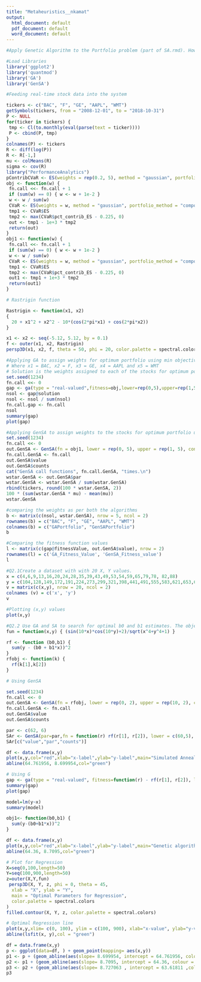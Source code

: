 ---
title: "Metaheuristics__nkamat"
output:
  html_document: default
  pdf_document: default
  word_document: default
---
```{r}
#Apply Genetic Algorithm to the Portfolio problem (part of SA.rmd). How does the performance of the GA compare to simulated annealing.
```

```{r}
#Load Libraries
library('ggplot2')
library('quantmod')
library('GA')
library('GenSA')

```

```{r}
#Feeding real-time stock data into the system

tickers <- c("BAC", "F", "GE", "AAPL", "WMT")
getSymbols(tickers, from = "2008-12-01", to = "2018-10-31")
P <- NULL
for(ticker in tickers) {
 tmp <- Cl(to.monthly(eval(parse(text = ticker))))
 P <- cbind(P, tmp)
}
colnames(P) <- tickers
R <- diff(log(P))
R <- R[-1,]
mu <- colMeans(R)
sigma <- cov(R)
library("PerformanceAnalytics")
pContribCVaR <- ES(weights = rep(0.2, 5), method = "gaussian", portfolio_method = "component", mu = mu, sigma = sigma)$pct_contrib_ES
obj <- function(w) {
 fn.call <<- fn.call + 1
 if (sum(w) == 0) { w <- w + 1e-2 }
 w <- w / sum(w)
 CVaR <- ES(weights = w, method = "gaussian", portfolio_method = "component", mu = mu, sigma = sigma)
 tmp1 <- CVaR$ES
 tmp2 <- max(CVaR$pct_contrib_ES - 0.225, 0)
 out <- tmp1 - 1e+3 * tmp2
 return(out)
}
obj1 <- function(w) {
 fn.call <<- fn.call + 1
 if (sum(w) == 0) { w <- w + 1e-2 }
 w <- w / sum(w)
 CVaR <- ES(weights = w, method = "gaussian", portfolio_method = "component", mu = mu, sigma = sigma)
 tmp1 <- CVaR$ES
 tmp2 <- max(CVaR$pct_contrib_ES - 0.225, 0)
 out1 <- tmp1 + 1e+3 * tmp2
 return(out1)
}
```
```{r}
# Rastrigin function

Rastrigin <- function(x1, x2)
{
  20 + x1^2 + x2^2 - 10*(cos(2*pi*x1) + cos(2*pi*x2))
}

x1 <- x2 <- seq(-5.12, 5.12, by = 0.1)
f <- outer(x1, x2, Rastrigin)
persp3D(x1, x2, f, theta = 50, phi = 20, color.palette = spectral.colors)
```

```{r}
#Applying GA to assign weights for optimum portfolio using min objective
# Where x1 = BAC, x2 = F, x3 = GE, x4 = AAPL and x5 = WMT
# Solution is the weights assigned to each of the stocks for optimum portfolio
set.seed(1234)
fn.call <<- 0
gap <- ga(type = "real-valued",fitness=obj,lower=rep(0,5),upper=rep(1,5), popSize = 50,maxiter = 30, pcrossover = 0.75, pmutation = 0.1)
nsol <- gap@solution
nsol <- nsol / sum(nsol)
fn.call.gap <- fn.call
nsol
summary(gap)
plot(gap)
```
```{r}
#Applying GenSA to assign weights to the stocks for optimum portfolio using max objective
set.seed(1234)
fn.call <<- 0
out.GenSA <- GenSA(fn = obj1, lower = rep(0, 5), upper = rep(1, 5), control = list(smooth = FALSE, max.call = 3000))
fn.call.GenSA <- fn.call
out.GenSA$value
out.GenSA$counts
cat("GenSA call functions", fn.call.GenSA, "times.\n")
wstar.GenSA <- out.GenSA$par
wstar.GenSA <- wstar.GenSA / sum(wstar.GenSA)
rbind(tickers, round(100 * wstar.GenSA, 2))
100 * (sum(wstar.GenSA * mu) - mean(mu))
wstar.GenSA
```


```{r}
#comparing the weights as per both the algorithms
b <- matrix(c(nsol, wstar.GenSA), nrow = 5, ncol = 2)
rownames(b) = c("BAC", "F", "GE", "AAPL", "WMT")
colnames(b) = c("GAPortfolio", "GenSAPortfolio")
b
```
```{r}
#Comparing the fitness function values
l <- matrix(c(gap@fitnessValue, out.GenSA$value), nrow = 2)
rownames(l) = c('GA_Fitness_Value', 'GenSA_Fitness_value')
l
```
```{r}
#Q2.1Create a dataset with with 20 X, Y values.
x = c(4,6,9,13,16,20,24,28,35,39,43,49,53,54,59,65,79,78, 82,88)
y = c(104,128,149,172,191,224,273,299,321,398,441,491,555,583,621,653,697,729,788,821)
v = matrix(c(x,y), nrow = 20, ncol = 2)
colnames (v) = c('x', 'y')
v

```
```{r}
#Plotting (x,y) values
plot(x,y)

```
```{r}
#Q2.2 Use GA and SA to search for optimal b0 and b1 estimates. The objective should be to minimize  SSE (sums of square error).
fun = function(x,y) { (sin(10*x)*cos(10*y)+2)/sqrt(x^4+y^4+1) }

rf <- function (b0,b1) {
  sum(y - (b0 + b1*x))^2
}
rfobj <- function(k) {
  rf(k[1],k[2])
}

```

```{r}
# Using GenSA

set.seed(1234)
fn.call <<- 0
out.GenSA <- GenSA(fn = rfobj, lower = rep(0, 2), upper = rep(10, 2), control = list(smooth = FALSE, max.call = 3000))
fn.call.GenSA <- fn.call
out.GenSA$value
out.GenSA$counts

```
```{r}
par <- c(62, 6)
SAr <- GenSA(par=par,fn = function(r) rf(r[1], r[2]), lower = c(60,5), upper = c(65,9))
SAr[c("value","par","counts")]
```
```{r}
df <- data.frame(x,y)
plot(x,y,col="red",xlab="x-label",ylab="y-label",main="Simulated Annealing",pch=10)
abline(64.761956, 8.699954,col="green")
```

```{r}
# Using G
gap <- ga(type = "real-valued", fitness=function(r) - rf(r[1], r[2]), lower=c(60,5), upper=c(66,10), popSize = 50)
summary(gap)
plot(gap)
```
```{r}
model=lm(y~x)
summary(model)

obj1<- function(b0,b1) {
  sum(y-(b0+b1*x))^2
}
```
```{r}
df <- data.frame(x,y)
plot(x,y,col="red",xlab="x-label",ylab="y-label",main="Genetic algorithm",pch=10)
abline(64.36, 8.7095,col="green")
```

```{r}
# Plot for Regression
X=seq(0,100,length=50)
Y=seq(100,900,length=50) 
z=outer(X,Y,fun) 
 persp3D(X, Y, z, phi = 0, theta = 45,
  xlab = "X", ylab = "Y",
  main = "Optimal Parameters for Regression",
  color.palette = spectral.colors
)
filled.contour(X, Y, z, color.palette = spectral.colors)
```

```{r}
# Optimal Regression line
plot(x,y,xlim= c(0, 100), ylim = c(100, 900), xlab="x-value", ylab="y-value", col="blue")
abline(lsfit(x, y),col = "green")
```
```{r}
df = data.frame(x,y)
p <- ggplot(data=df, ) + geom_point(mapping= aes(x,y)) 
p1 <- p + (geom_abline(aes(slope= 8.699954, intercept = 64.761956, colour = "Simulated Annealing")))
p2 <- p1 + (geom_abline(aes(slope= 8.7095, intercept = 64.36, colour = "Linear Regression")))
p3 <- p2 + (geom_abline(aes(slope= 8.727063 , intercept = 63.61811 ,colour = "Genetic Algorithm"))) + scale_color_manual("", values = c("Genetic Algorithm" = "black", "Simulated Annealing" = "red", "Linear Regression" = "blue")) + ggtitle("Metaheuristic Plots")
p3
```

